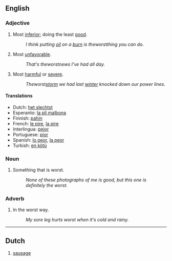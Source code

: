 ==English==
===Adjective===
#Most [[inferior]]; doing the least [[good]]. 
#:''I think putting [[oil]] on a [[burn]] is the ''worst'' thing you can do.'' 
#Most [[unfavorable]]. 
#:''That's the ''worst'' news I've had all day.'' 
#Most [[harmful]] or [[severe]]. 
#:''The ''worst'' [[storm]] we had last [[winter]] knocked down our power lines.''

====Translations====
*Dutch: [[het slechtst]]
*Esperanto: [[la pli malbona]]
*Finnish: [[pahin]]
*French: [[le pire]], [[la pire]]
*Interlingua: [[pejor]]
*Portuguese: [[pior]]
*Spanish: [[lo peor]], [[la peor]]
*Turkish: [[en kötü]]
===Noun===
#­Something that is worst. 
#:''None of these photographs of me is good, but this one is definitely the worst.''

===Adverb===
#In the worst way. 
#:''My sore leg hurts worst when it's cold and rainy.''

----

==Dutch==

#[[sausage]]